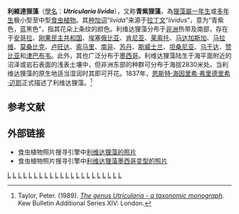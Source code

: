 {{noteTA
|G1=Carnivorous Plant
}}
{{Speciesbox 
| taxon = Utricularia livida
| authority = [[E._Mey.|E. Mey.]]
| image = Utricularia_livida_flower1.jpg
| image2 = Utricularia livida1.jpg
| image2_caption = 利維達狸藻的花與葉片
| synonyms = 
*''Calpidisca denticulata''<br/><small>([[Benj.|Benj.]]) [[约翰·亨德利·伯恩哈特|Barnhart]]</small>
*''Utricularia afromontana''<br/><small>[[R.E.Fr.|R.E.Fr.]]</small>
*''Utricularia andicola''<br/><small>Benj.</small>
*''Utricularia denticulata''<br/><small>Benj.</small>
*''Utricularia dregei''<br/><small>[[Kamieński|Kamieński]]</small>
*''Utricularia dregei'' var. ''stricta''<br/><small>Kamieński</small>
*''Utricularia eburnea''<br/><small>R.E.Fr.</small>
*''Utricularia elevata''<br/><small>Kamieński</small>
*''Utricularia elevata'' var. ''macowani''<br/><small>Kamieński</small>
*''Utricularia engleri''<br/><small>Kamieński</small>
*''Utricularia exilis''<br/><small>[[P.Taylor|P.Taylor]]</small>
*''Utricularia gentryi''<br/><small>[[Standl.|Standl.]]</small>
*''Utricularia humbertiana''<br/><small>[[H.Perrier|H.Perrier]]</small>
*''Utricularia humbertiana'' var. ''andringitrensis''<br/><small>H.Perrier</small>
*''Utricularia humilis''<br/><small>Phillips</small>
*''Utricularia ibarensis''<br/><small>Baker</small>
*''Utricularia kirkii''<br/><small>[[Stapf|Stapf]]</small>
*''Utricularia livida'' var. ''engleri''<br/><small>(Kamieński) Stapf</small>
*''Utricularia livida'' var. ''micrantha''<br/><small>Kamieński</small>
*''Utricularia livida'' var. ''pauciflora''<br/><small>Kamieński</small>
*''Utricularia lobata''<br/><small>[[梅里特·林登·弗纳尔德|Fernald]]</small>
*''Utricularia longecalcarata''<br/><small>Benj.</small>
*''Utricularia madagascariensis''<br/><small>[[A.DC.|A.DC.]]</small>
*''Utricularia mauroyae''<br/><small>H.Perrier</small>
*''Utricularia odontosperma''<br/><small>Stapf</small>
*''Utricularia parkeri''<br/><small>H.Perrier</small>
*''Utricularia prehensilis'' var. ''huillensis''<br/><small>Kamieński</small>
*''Utricularia sanguinea''<br/><small>[[Oliv.|Oliv.]]</small>
*''Utricularia sanguinea'' var. ''minor''<br/><small>Kamieński</small>
*''Utricularia sematophora''<br/><small>Stapf</small>
*''Utricularia sinuata''<br/><small>Benj.</small>
*''Utricularia spartea''<br/><small>Baker</small>
*''Utricularia spartea'' var. ''marojejensis''<br/><small>H.Perrier</small>
*''Utricularia spartea'' var. ''subspicata''<br/><small>H.Perrier</small>
*''Utricularia spartioides''<br/><small>Elliot ex H.Perrier</small>
*''Utricularia sprengelii'' var. ''humilis''<br/><small>Kamieński</small>
*''Utricularia transrugosa''<br/><small>Stapf</small>
*''Utricularia tribracteata''<br/><small>Kamieński</small>
}}

'''利維達狸藻'''（[[學名|學名]]：'''''Utricularia livida'''''），又称'''青紫狸藻'''，為[[狸藻屬|狸藻屬]][[一年生植物|一年生]]或[[多年生植物|多年生]]极小型至中型[[食虫植物|食虫植物]]。其[[种加词|种加词]]“''livida''”来源于[[拉丁文|拉丁文]]“''lividus''”，意为“青紫色，蓝黑色”，指其花朵上条纹的颜色。利维达狸藻分布于[[非洲|非洲]]热带及南部，存在于[[安哥拉|安哥拉]]、[[刚果民主共和国|刚果民主共和国]]、[[埃塞俄比亚|埃塞俄比亚]]、[[肯尼亚|肯尼亚]]、[[莱索托|莱索托]]、[[马达加斯加|马达加斯加]]、[[马拉维|马拉维]]、[[莫桑比克|莫桑比克]]、[[卢旺达|卢旺达]]、[[索马里|索马里]]、[[南非|南非]]、[[苏丹|苏丹]]、[[斯威士兰|斯威士兰]]、[[坦桑尼亚|坦桑尼亚]]、[[乌干达|乌干达]]、[[赞比亚|赞比亚]]和[[津巴布韦|津巴布韦]]。此外，其也广泛分布于[[墨西哥|墨西哥]]。利维达狸藻陆生于海平面附近的沼泽或岩石表面的浅表土壤中，但非洲东部的种群可分布于海拔2830米处。当利维达狸藻的原生地适当湿润时其即可开花。1837年，[[恩斯特·海因里希·弗里德里希·迈耶|恩斯特·海因里希·弗里德里希·迈耶]]正式描述了利维达狸藻。<ref name="Taylor 1989">Taylor, Peter. (1989). ''[[狸藻属——分类学专著|The genus Utricularia - a taxonomic monograph]]''. Kew Bulletin Additional Series XIV: London.</ref>

== 参考文献 ==
{{Reflist}}

== 外部链接 ==
{{refbegin|2}}
* 食虫植物照片搜寻引擎中[http://www.cpphotofinder.com/utricularia-livida-365.html 利维达狸藻的照片] {{Wayback|url=http://www.cpphotofinder.com/utricularia-livida-365.html |date=20200920230622 }}
* 食虫植物照片搜寻引擎中[http://www.cpphotofinder.com/utricularia-livida-f-mexico-2340.html 利维达狸藻墨西哥变型的照片] {{Wayback|url=http://www.cpphotofinder.com/utricularia-livida-f-mexico-2340.html |date=20200930160423 }}
{{Commons-inline|Utricularia livida|利维达狸藻}}
{{wikispecies-inline|Utricularia livida|利维达狸藻}}
{{refend}}

{{Utricularia}}
{{两岸三地食虫植物}}
{{Taxonbar|from=Q293247}}

[[Category:非洲食虫植物|L]]
[[Category:北美洲食虫植物|L]]
[[Category:安哥拉植物|L]]
[[Category:刚果民主共和国植物|L]]
[[Category:埃塞俄比亚植物|L]]
[[Category:肯尼亚植物|L]]
[[Category:莱索托植物|L]]
[[Category:马达加斯加植物|L]]
[[Category:马拉维植物|L]]
[[Category:莫桑比克植物|L]]
[[Category:卢旺达植物|L]]
[[Category:索马里植物|L]]
[[Category:南非植物|L]]
[[Category:苏丹植物|L]]
[[Category:斯威士兰植物|L]]
[[Category:坦桑尼亚植物|L]]
[[Category:乌干达植物|L]]
[[Category:赞比亚植物|L]]
[[Category:津巴布韦植物|L]]
[[Category:墨西哥植物|L]]
[[Category:狸藻屬|L]]
[[Category:瓮盘狸藻组|L]]